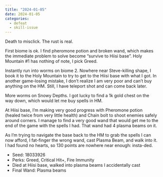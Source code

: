 ```yaml
---
title: "2024-01-05"
date: 2024-01-05
categories:
  - defeat
  - skill-issue
---
```


Death to misclick. The rust is real.

First biome is ok. I find pheromone potion and broken wand, which makes the immediate problem to solve become "survive to Hiisi base". Holy Mountain #1 has nothing of note, I pick Greed.

Instantly run into worms on biome 2. Nowhere near Steve-killing shape, I book it to the Holy Mountain to try to get to the Hiisi base with what I got. In another game-losing mistake, I don't realize I am very poor and can't buy anything on the HM. Still, I have teleport shot and can come back later.

More worms on Snowy Depths. I got lucky to find a 1k gold chest on the way down, which would let me buy spells in HM.

At Hiisi base, I'm making very good progress with Pheromone potion (healed twice from very little health) and Chain bolt to shoot enemies safely around corners. I manage to find a very good wand that would get me to the end of the game with the spells I had. That wand had 4 plasma beams on it.

As I'm trying to navigate the base back to the HM to grab the spells I can now afford, I fat-finger the wrong wand, cast Plasma Beam, and walk into it. I had found no hearts, so 130 points are nowhere near enough: insta-ded.

- Seed: 18033926
- Perks: Greed, Critical Hit+, Fire Immunity
- Died at Hiisi base, walked into plasma beams I accidentally cast
- Final Wand: Plasma beams